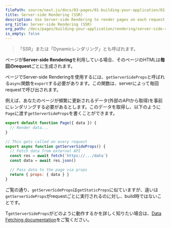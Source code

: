 ```yaml
---
filePath: source/next.js/docs/03-pages/01-building-your-application/02-rendering/01-server-side-rendering.mdx
title: Server-side Rendering (SSR)
description: Use Server-side Rendering to render pages on each request.
org_title: Server-side Rendering (SSR)
org_path: /docs/pages/building-your-application/rendering/server-side-rendering
is_empty: false
---
```


> 「SSR」または「Dynamicレンダリング」とも呼ばれます。

ページが**Server-side Rendering**を利用している場合、そのページのHTMLは**毎回のrequest**ごとに生成されます。

ページでServer-side Renderingを使用するには、`getServerSideProps`と呼ばれる`async`関数を`export`する必要があります。この関数は、serverによって毎回requestで呼び出されます。

例えば、あなたのページが頻繁に更新されるデータ(外部のAPIから取得)を事前にレンダリングする必要があるとします。このデータを取得し、以下のように`Page`に渡す`getServerSideProps`を書くことができます。

```jsx
export default function Page({ data }) {
  // Render data...
}

// This gets called on every request
export async function getServerSideProps() {
  // Fetch data from external API
  const res = await fetch(`https://.../data`)
  const data = await res.json()

  // Pass data to the page via props
  return { props: { data } }
}
```

ご覧の通り、`getServerSideProps`は`getStaticProps`に似ていますが、違いは`getServerSideProps`がrequestごとに実行されるのに対し、build時ではないことです。

T`getServerSideProps`がどのように動作するかを詳しく知りたい場合は、[Data Fetching documentation](/ja/javascript/next.js/v14/03-pages/01-building-your-application/03-data-fetching/03-get-server-side-props)をご覧ください。
